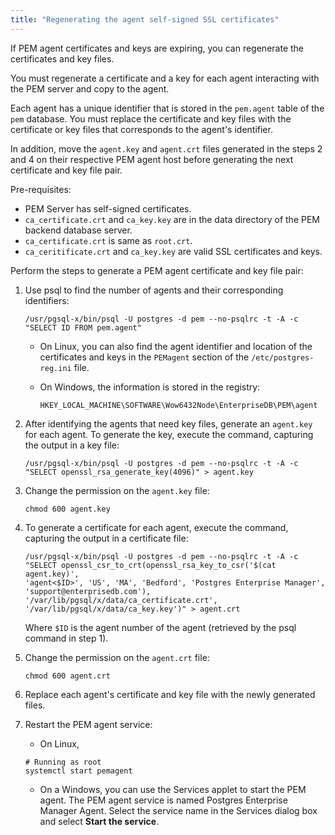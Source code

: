```yaml
---
title: "Regenerating the agent self-signed SSL certificates"
---
```


If PEM agent certificates and keys are expiring, you can regenerate the certificates and key files.

You must regenerate a certificate and a key for each agent interacting with the PEM server and copy to the agent.

Each agent has a unique identifier that is stored in the `pem.agent` table of the `pem` database. You must replace the certificate and key files with the certificate or key files that corresponds to the agent's identifier. 

In addition, move the `agent.key` and `agent.crt` files generated in the steps 2 and 4 on their respective PEM agent host before generating the next certificate and key file pair.

Pre-requisites:
- PEM Server has self-signed certificates.
- `ca_certificate.crt` and `ca_key.key` are in the data directory of the PEM backend database server.
- `ca_certificate.crt` is same as `root.crt`.
- `ca_ceritificate.crt` and `ca_key.key` are valid SSL certificates and keys. 

Perform the steps to generate a PEM agent certificate and key file pair:

1.  Use psql to find the number of agents and their corresponding identifiers:

    ```shell
    /usr/pgsql-x/bin/psql -U postgres -d pem --no-psqlrc -t -A -c "SELECT ID FROM pem.agent"
    ```

    -   On Linux, you can also find the agent identifier and location of the certificates and keys in the `PEMagent` section of the `/etc/postgres-reg.ini` file.

    -   On Windows, the information is stored in the registry:

        ```shell
        HKEY_LOCAL_MACHINE\SOFTWARE\Wow6432Node\EnterpriseDB\PEM\agent
        ```

2.  After identifying the agents that need key files, generate an `agent.key` for each agent. To generate the key, execute the command, capturing the output in a key file:

    ```shell
    /usr/pgsql-x/bin/psql -U postgres -d pem --no-psqlrc -t -A -c "SELECT openssl_rsa_generate_key(4096)" > agent.key
    ```

3.  Change the permission on the `agent.key` file:

    ```shell
    chmod 600 agent.key
    ```

4.  To generate a certificate for each agent, execute the command, capturing the output in a certificate file:

    ```shell
    /usr/pgsql-x/bin/psql -U postgres -d pem --no-psqlrc -t -A -c
    "SELECT openssl_csr_to_crt(openssl_rsa_key_to_csr('$(cat agent.key)',
    'agent<$ID>', 'US', 'MA', 'Bedford', 'Postgres Enterprise Manager',
    'support@enterprisedb.com'),
    '/var/lib/pgsql/x/data/ca_certificate.crt',
    '/var/lib/pgsql/x/data/ca_key.key')" > agent.crt
    ```

    Where `$ID` is the agent number of the agent (retrieved by the psql command in step 1).

5.  Change the permission on the `agent.crt` file:

    ```shell
    chmod 600 agent.crt
    ```

6.  Replace each agent's certificate and key file with the newly generated files. 

7.  Restart the PEM agent service:

    -   On Linux,

    ```shell
    # Running as root
    systemctl start pemagent
    ```

    -   On a Windows, you can use the Services applet to start the PEM agent. The PEM agent service is named Postgres Enterprise Manager Agent. Select the service name in the Services dialog box and select **Start the service**.


